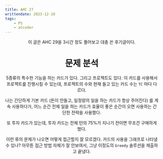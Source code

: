 ```yaml
---
title: AHC 27
writtendate: 2023-12-10
tags:
    - PS
    - atcoder
---
```


<Header />

이 글은 AHC 29을 3시간 정도 풀어보고 대충 쓴 후기글이다.

# 문제 분석

5종류의 특수한 기능을 하는 카드가 있다. 그리고 프로젝트도 있다. 이 카드를 사용해서 프로젝트를 진행시킬 수 있는데, 프로젝트의 수와 현재 들고 있는 카드 수는 `TC` 마다 다르다.

나는 간단하게 기본 카드 (돈이 안들고, 일정량의 일을 하는 카드가 항상 주어진다) 를 계속 사용하다가, 어느 순간 전체 일을 하는 카드가 효율이 좋은 순간이 오면 사용하는 간단한 전략을 사용했다.

또 투자 카드가 있는데, 투자 카드는 전체 턴의 75%가 지나기 전이면 무조건 구매하게 했다.

이런 류의 문제가 나오면 어떻게 접근할지 잘 모르겠다. 카드의 사용을 그래프로 나타낼 수 있나? 아무튼 접근 방법 자체가 잘 안보여서, 그냥 이정도의 `Greedy` 솔루션을 제출하고 끝냈다.

<TagList />
<Comment />
